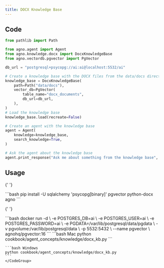 ```yaml
---
title: DOCX Knowledge Base
---
```


## Code

```python
from pathlib import Path

from agno.agent import Agent
from agno.knowledge.docx import DocxKnowledgeBase
from agno.vectordb.pgvector import PgVector

db_url = "postgresql+psycopg://ai:ai@localhost:5532/ai"

# Create a knowledge base with the DOCX files from the data/docs directory
knowledge_base = DocxKnowledgeBase(
    path=Path("data/docs"),
    vector_db=PgVector(
        table_name="docx_documents",
        db_url=db_url,
    ),
)
# Load the knowledge base
knowledge_base.load(recreate=False)

# Create an agent with the knowledge base
agent = Agent(
    knowledge=knowledge_base,
    search_knowledge=True,
)

# Ask the agent about the knowledge base
agent.print_response("Ask me about something from the knowledge base", markdown=True)
```

## Usage

<Steps>
  <Snippet file="create-venv-step.mdx" />

{' '}

<Step title="Install libraries">
  ```bash pip install -U sqlalchemy 'psycopg[binary]' pgvector python-docx agno ```
</Step>

{' '}

<Step title="Run PgVector">
  ```bash docker run -d \ -e POSTGRES_DB=ai \ -e POSTGRES_USER=ai \ -e POSTGRES_PASSWORD=ai \ -e
  PGDATA=/var/lib/postgresql/data/pgdata \ -v pgvolume:/var/lib/postgresql/data \ -p 5532:5432 \
  --name pgvector \ agnohq/pgvector:16 ```
</Step>

  <Step title="Run Agent">
    <CodeGroup>
    ```bash Mac
    python cookbook/agent_concepts/knowledge/docx_kb.py
    ```

    ```bash Windows
    python cookbook/agent_concepts/knowledge/docx_kb.py
    ```
    </CodeGroup>

  </Step>
</Steps>
